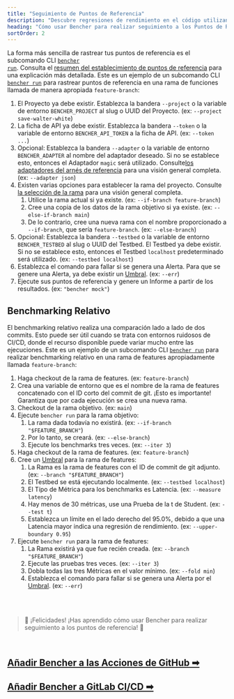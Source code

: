 ```yaml
---
title: "Seguimiento de Puntos de Referencia"
description: "Descubre regresiones de rendimiento en el código utilizando puntos de referencia históricos o puntos de referencia relativos de manera continua"
heading: "Cómo usar Bencher para realizar seguimiento a los Puntos de Referencia"
sortOrder: 2
---
```



La forma más sencilla de rastrear tus puntos de referencia es el subcomando CLI <code><a href="/es/docs/explanation/bencher-run/">bencher run</a></code>.
Consulta el [resumen del establecimiento de puntos de referencia](/es/docs/explanation/benchmarking/) para una explicación más detallada.
Este es un ejemplo de un subcomando CLI <code><a href="/es/docs/explanation/bencher-run/">bencher run</a></code> para rastrear puntos de referencia en una rama de funciones llamada de manera apropiada `feature-branch`:

<TrackHistorical />

1. El Proyecto ya debe existir. Establezca la bandera `--project` o la variable de entorno `BENCHER_PROJECT` al slug o UUID del Proyecto. (ex: `--project save-walter-white`)
1. La ficha de API ya debe existir. Establezca la bandera `--token` o la variable de entorno `BENCHER_API_TOKEN` a la ficha de API. (ex: `--token ...`)
1. Opcional: Establezca la bandera `--adapter` o la variable de entorno `BENCHER_ADAPTER` al nombre del adaptador deseado. Si no se establece esto, entonces el Adaptador `magic` será utilizado. Consulte[los adaptadores del arnés de referencia](/es/docs/explanation/adapters/) para una visión general completa. (ex: `--adapter json`)
1. Existen varias opciones para establecer la rama del proyecto. Consulte [la selección de la rama](/es/docs/explanation/branch-selection/) para una visión general completa.
    1. Utilice la rama actual si ya existe. (ex: `--if-branch feature-branch`)
    1. Cree una copia de los datos de la rama objetivo si ya existe. (ex: `--else-if-branch main`)
    1. De lo contrario, cree una nueva rama con el nombre proporcionado a `--if-branch`, que sería `feature-branch`. (ex: `--else-branch`)
1. Opcional: Establezca la bandera `--testbed` o la variable de entorno `BENCHER_TESTBED` al slug o UUID del Testbed. El Testbed ya debe existir. Si no se establece esto, entonces el Testbed `localhost` predeterminado será utilizado. (ex: `--testbed localhost`)
1. Establezca el comando para fallar si se genera una Alerta. Para que se genere una Alerta, ya debe existir un [Umbral](/es/docs/explanation/thresholds/). (ex: `--err`)
1. Ejecute sus puntos de referencia y genere un Informe a partir de los resultados. (ex: `"bencher mock"`)

## Benchmarking Relativo

El benchmarking relativo realiza una comparación lado a lado de dos commits.
Esto puede ser útil cuando se trata con entornos ruidosos de CI/CD,
donde el recurso disponible puede variar mucho entre las ejecuciones.
Este es un ejemplo de un subcomando CLI <code><a href="/es/docs/explanation/bencher-run/">bencher run</a></code> para realizar benchmarking relativo en una rama de features apropiadamente llamada `feature-branch`:

<TrackRelative />

1. Haga checkout de la rama de features. (ex: `feature-branch`)
1. Crea una variable de entorno que es el nombre de la rama de features concatenado con el ID corto del commit de git. ¡Esto es importante! Garantiza que por cada ejecución se crea una nueva rama.
1. Checkout de la rama objetivo. (ex: `main`)
1. Ejecute `bencher run` para la rama objetivo:
    1. La rama dada todavía no existirá. (ex: `--if-branch "$FEATURE_BRANCH"`)
    1. Por lo tanto, se creará. (ex: `--else-branch`)
    1. Ejecute los benchmarks tres veces. (ex: `--iter 3`)
1. Haga checkout de la rama de features. (ex: `feature-branch`)
1. Cree un [Umbral](/es/docs/explanation/thresholds/) para la rama de features:
    1. La Rama es la rama de features con el ID de commit de git adjunto. (ex: `--branch "$FEATURE_BRANCH"`)
    1. El Testbed se está ejecutando localmente. (ex: `--testbed localhost`)
    1. El Típo de Métrica para los benchmarks es Latencia. (ex: `--measure latency`)
    1. Hay menos de 30 métricas, use una Prueba de la t de Student. (ex: `--test t`)
    1. Establezca un límite en el lado derecho del 95.0%, debido a que una Latencia mayor indica una regresión de rendimiento. (ex: `--upper-boundary 0.95`)
1. Ejecute `bencher run` para la rama de features:
    1. La Rama existirá ya que fue recién creada. (ex: `--branch "$FEATURE_BRANCH"`)
    1. Ejecute las pruebas tres veces. (ex: `--iter 3`)
    1. Dobla todas las tres Métricas en el valor mínimo. (ex: `--fold min`)
    1. Establezca el comando para fallar si se genera una Alerta por el [Umbral](/es/docs/explanation/thresholds/). (ex: `--err`)

<br/>
<br/>

> 🐰 ¡Felicidades! ¡Has aprendido cómo usar Bencher para realizar seguimiento a los puntos de referencia! 🎉

<br/>

<h2><a href="/es/docs/how-to/github-actions/">Añadir Bencher a las Acciones de GitHub ➡</a></h2>
<h2><a href="/es/docs/how-to/gitlab-ci-cd/">Añadir Bencher a GitLab CI/CD ➡</a></h2>

